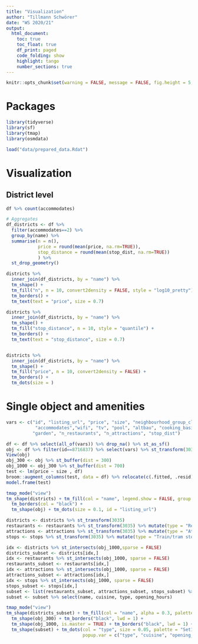```yaml
---
title: "Visualization"
author: "Tillmann Schwörer"
date: "WS 2020/21"
output: 
  html_document:
    toc: true
    toc_float: true
    df_print: paged
    code_folding: show  
    highlight: tango
    number_sections: true
---
```


```r
knitr::opts_chunk$set(warning = FALSE, message = FALSE, fig.height = 5, fig.width = 12)
```

# Packages
```r
library(tidyverse)
library(sf)
library(tmap)
library(osmdata)
```

```r
load("data/prepared_data.Rdat")
```

# Visualization
## District level
```r
df %>% count(accommodates)

# Aggregates
df_districts <- df %>% 
  filter(accommodates==2) %>%
  group_by(name) %>% 
  summarise(n = n(),
            price = round(mean(price, na.rm=TRUE)),
            stop_distance = round(mean(stop_dist, na.rm=TRUE)) 
            ) %>%
  st_drop_geometry()

districts %>% 
  inner_join(df_districts, by = "name") %>%
  tm_shape() +
  tm_fill("n", n = 10, convert2density = FALSE, style = "log10_pretty") +
  tm_borders() +
  tm_text(text = "price", size = 0.7)

districts %>% 
  inner_join(df_districts, by = "name") %>%
  tm_shape() +
  tm_fill("stop_distance", n = 10, style = "quantile") +
  tm_borders() +
  tm_text(text = "stop_distance", size = 0.7)


districts %>% 
  inner_join(df_districts, by = "name") %>%
  tm_shape() +
  tm_fill("price", n = 10, convert2density = FALSE) +
  tm_borders() +
  tm_dots(size = )
```

# Single object and amenities
```r
vars <- c("id", "listing_url", "price", "size", "neighbourhood_group_cleansed", "property_type", "room_type",
           "accommodates","wifi", "tv", "pool", "altbau", "cooking_basics", "bed_linens", "parking",
          "garden", "n_restaurants", "n_attractions", "stop_dist")

df <- df %>% select(all_of(vars)) %>% drop_na() %>% st_as_sf()
obj <- df %>% filter(id==8716837) %>% select(vars) %>% st_transform(3035)
View(obj)
obj_300 <- obj %>% st_buffer(dist = 300) 
obj_1000 <- obj_300 %>% st_buffer(dist = 700) 
test <- lm(price ~ size , df)
broom::augment_columns(test, data = df) %>% relocate(c(.fitted, .resid), .after = price) %>%View()
model.frame(test)

tmap_mode("view")
tm_shape(districts) + tm_fill(col = "name", legend.show = FALSE, group = 1) + 
  tm_borders(col = "black") +
  tm_shape(obj) + tm_dots(size = 0.1, id = "listing_url")
```

```r
districts <- districts %>% st_transform(3035)
restaurants <- restaurants %>% st_transform(3035) %>% mutate(type = "Restaurant")
attractions <- attractions %>% st_transform(3035) %>% mutate(type = "Attraction")
stops <- stops %>% st_transform(3035) %>% mutate(type = "Train/tram stop")

idx <- districts %>% st_intersects(obj_1000,sparse = FALSE) 
districts_subset <- districts[idx,]
idx <- restaurants %>% st_intersects(obj_1000, sparse = FALSE) 
restaurants_subset <- restaurants[idx,]
idx <- attractions %>% st_intersects(obj_1000, sparse = FALSE) 
attractions_subset <- attractions[idx,]
idx <- stops %>% st_intersects(obj_1000, sparse = FALSE) 
stops_subset <- stops[idx,]
subset <- list(restaurants_subset, attractions_subset, stops_subset) %>% bind_rows()
subset <- subset %>% select(name, cuisine, type, opening_hours)

tmap_mode("view")
tm_shape(districts_subset) + tm_fill(col = "name", alpha = 0.3, palette = "YlOrRd") + tm_shape(obj) + tm_dots("black", size = 0.1) +
  tm_shape(obj_300) + tm_borders("black", lwd = 1) + 
  tm_shape(obj_1000, is.master = TRUE) + tm_borders("black", lwd = 1) +
  tm_shape(subset) + tm_dots(col = "type", size = 0.05, palette = "Set1", 
                             popup.var = c("type", "cuisine", "opening_hours"))

```


